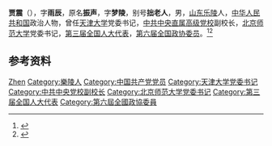 '''贾震'''（{{bd|1909年||1993年|}}），字'''雨辰'''，原名'''振声'''，字'''梦陵'''，别号'''拙老人'''，男，[[山东|山东]][[乐陵|乐陵]]人，[[中华人民共和国|中华人民共和国]]政治人物，曾任[[天津大学|天津大学]]党委书记，[[中共中央直属高级党校|中共中央直属高级党校]]副校长，[[北京师范大学|北京师范大学]]党委书记，[[第三届全国人大代表|第三届全国人大代表]]，[[第六届全国政协委员|第六届全国政协委员]]。<ref>{{Cite book|title=历届全国政协委员人名辞典|author=|publisher=中国国际广播出版社|year=1996|isbn=9787507813746|location=北京|pages=286}}</ref><ref>{{Cite book|title=中华人民共和国职官志|author=何虎生, 李耀东, 向常福主编|publisher=中国社会出版社|year=2003|isbn=9787800883934|location=北京|pages=}}</ref>

== 参考资料 ==
{{reflist}}

{{中国人物小作品}}
{{天津大学}}

{{Authority control}}
{{DEFAULTSORT:Jia贾}}
[[Category:贾姓|Zhen]]
[[Category:樂陵人|Category:樂陵人]]
[[Category:中国共产党党员|Category:中国共产党党员]]
[[Category:天津大学党委书记|Category:天津大学党委书记]]
[[Category:中共中央党校副校长|Category:中共中央党校副校长]]
[[Category:北京师范大学党委书记|Category:北京师范大学党委书记]]
[[Category:第三届全国人大代表|Category:第三届全国人大代表]]
[[Category:第六屆全國政協委員|Category:第六屆全國政協委員]]